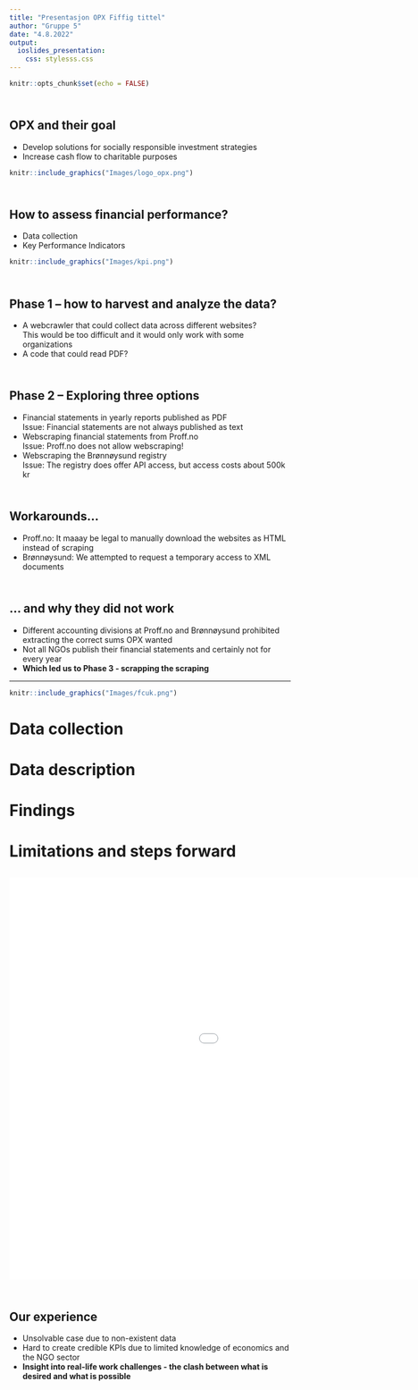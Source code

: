 ```yaml
---
title: "Presentasjon OPX Fiffig tittel"
author: "Gruppe 5"
date: "4.8.2022"
output: 
  ioslides_presentation: 
    css: stylesss.css
---
```


```r
knitr::opts_chunk$set(echo = FALSE)

```


## <br> OPX and their goal
- Develop solutions for socially responsible investment strategies
- Increase cash flow to charitable purposes <br>

```r
knitr::include_graphics("Images/logo_opx.png")
```


## <br> How to assess financial performance?
- Data collection 
- Key Performance Indicators <br>

```r
knitr::include_graphics("Images/kpi.png")

```


## {data-background="Images/brainstorming2.png" data-background-size=cover}


## <br> Phase 1 – how to harvest and analyze the data?
- A webcrawler that could collect data across different websites? <br> This would be too difficult and it would only work with some organizations
- A code that could read PDF? <br> 


## <br> Phase 2 – Exploring three options
- Financial statements in yearly reports published as PDF <br>
Issue: Financial statements are not always published as text
- Webscraping financial statements from Proff.no <br>
Issue: Proff.no does not allow webscraping!
- Webscraping the Brønnøysund registry <br>
Issue: The registry does offer API access, but access costs about 500k kr

## <br> Workarounds... 
- Proff.no: It maaay be legal to manually download the websites as HTML instead of scraping 
- Brønnøysund: We attempted to request a temporary access to XML documents

## <br> ... and why they did not work
- Different accounting divisions at Proff.no and Brønnøysund prohibited extracting the correct sums  OPX wanted
- Not all NGOs publish their financial statements and certainly not for every year
- **Which led us to Phase 3 - scrapping the scraping**

----
```r
knitr::include_graphics("Images/fcuk.png")

```


# Data collection

# Data description


# Findings


# Limitations and steps forward

## <iframe width="1280" height="720" src="Images/henrik.mp4" align="middle" frameborder="0" allowfullscreen></iframe>

## {data-background="Images/tenke.png" data-background-size=cover}

## <br> Our experience
- Unsolvable case due to non-existent data
- Hard to create credible KPIs due to limited knowledge of economics and the NGO sector
- **Insight into real-life work challenges - the clash between what is desired and what is possible**

